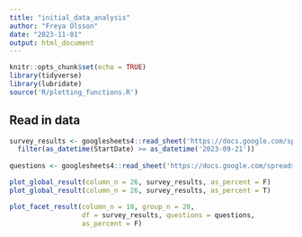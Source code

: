 ```yaml
---
title: "initial_data_analysis"
author: "Freya Olsson"
date: "2023-11-01"
output: html_document
---
```


```r
knitr::opts_chunk$set(echo = TRUE)
library(tidyverse)
library(lubridate)
source('R/plotting_functions.R')
```

## Read in data
```r
survey_results <- googlesheets4::read_sheet('https://docs.google.com/spreadsheets/d/1dKGzFRlMCs8bYsyo3gmbrZPAY4-bgWMH_L9T23iO6iE/edit?usp=drive_link', col_types = 'c') |> 
  filter(as_datetime(StartDate) >= as_datetime('2023-09-21')) 
  
questions <- googlesheets4::read_sheet('https://docs.google.com/spreadsheets/d/1dKGzFRlMCs8bYsyo3gmbrZPAY4-bgWMH_L9T23iO6iE/edit?usp=drive_link', col_types = 'c')[1,]
```

```r
plot_global_result(column_n = 26, survey_results, as_percent = F)
plot_global_result(column_n = 26, survey_results, as_percent = T)
```

```r
plot_facet_result(column_n = 18, group_n = 20, 
                  df = survey_results, questions = questions, 
                  as_percent = F)
```

